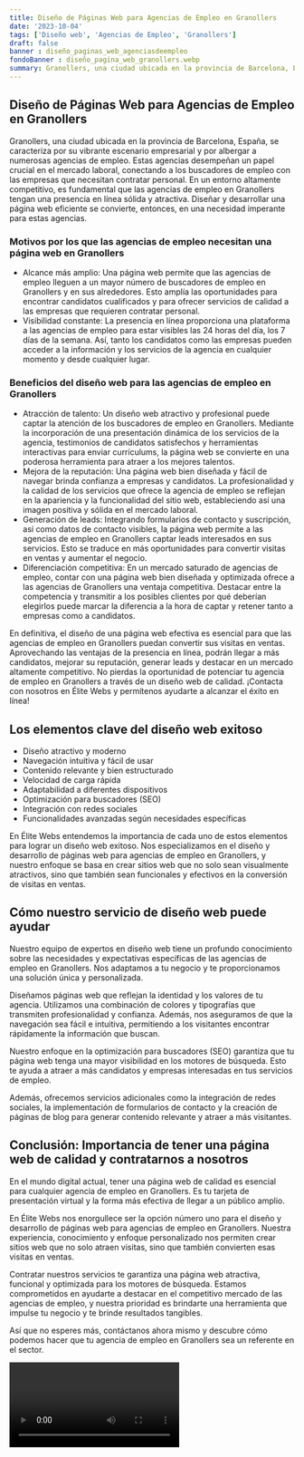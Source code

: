```yaml
---
title: Diseño de Páginas Web para Agencias de Empleo en Granollers
date: '2023-10-04'
tags: ['Diseño web', 'Agencias de Empleo', 'Granollers']
draft: false
banner : diseño_paginas_web_agenciasdeempleo
fondoBanner : diseño_pagina_web_granollers.webp
summary: Granollers, una ciudad ubicada en la provincia de Barcelona, España, se caracteriza por su vibrante escenario empresarial y por albergar a numerosas agencias de empleo. Estas agencias desempeñan un papel crucial en el mercado laboral, conectando a los buscadores de empleo con las empresas que necesitan contratar personal. En un entorno altamente competitivo, es fundamental que las agencias de empleo en Granollers tengan una presencia en línea sólida y atractiva. Diseñar y desarrollar una página web eficiente se convierte, entonces, en una necesidad imperante para estas agencias.
---
```


## Diseño de Páginas Web para Agencias de Empleo en Granollers

Granollers, una ciudad ubicada en la provincia de Barcelona, España, se caracteriza por su vibrante escenario empresarial y por albergar a numerosas agencias de empleo. Estas agencias desempeñan un papel crucial en el mercado laboral, conectando a los buscadores de empleo con las empresas que necesitan contratar personal. En un entorno altamente competitivo, es fundamental que las agencias de empleo en Granollers tengan una presencia en línea sólida y atractiva. Diseñar y desarrollar una página web eficiente se convierte, entonces, en una necesidad imperante para estas agencias.

### Motivos por los que las agencias de empleo necesitan una página web en Granollers
- Alcance más amplio: Una página web permite que las agencias de empleo lleguen a un mayor número de buscadores de empleo en Granollers y en sus alrededores. Esto amplía las oportunidades para encontrar candidatos cualificados y para ofrecer servicios de calidad a las empresas que requieren contratar personal.
- Visibilidad constante: La presencia en línea proporciona una plataforma a las agencias de empleo para estar visibles las 24 horas del día, los 7 días de la semana. Así, tanto los candidatos como las empresas pueden acceder a la información y los servicios de la agencia en cualquier momento y desde cualquier lugar.

### Beneficios del diseño web para las agencias de empleo en Granollers
- Atracción de talento: Un diseño web atractivo y profesional puede captar la atención de los buscadores de empleo en Granollers. Mediante la incorporación de una presentación dinámica de los servicios de la agencia, testimonios de candidatos satisfechos y herramientas interactivas para enviar currículums, la página web se convierte en una poderosa herramienta para atraer a los mejores talentos.
- Mejora de la reputación: Una página web bien diseñada y fácil de navegar brinda confianza a empresas y candidatos. La profesionalidad y la calidad de los servicios que ofrece la agencia de empleo se reflejan en la apariencia y la funcionalidad del sitio web, estableciendo así una imagen positiva y sólida en el mercado laboral.
- Generación de leads: Integrando formularios de contacto y suscripción, así como datos de contacto visibles, la página web permite a las agencias de empleo en Granollers captar leads interesados en sus servicios. Esto se traduce en más oportunidades para convertir visitas en ventas y aumentar el negocio.
- Diferenciación competitiva: En un mercado saturado de agencias de empleo, contar con una página web bien diseñada y optimizada ofrece a las agencias de Granollers una ventaja competitiva. Destacar entre la competencia y transmitir a los posibles clientes por qué deberían elegirlos puede marcar la diferencia a la hora de captar y retener tanto a empresas como a candidatos.

En definitiva, el diseño de una página web efectiva es esencial para que las agencias de empleo en Granollers puedan convertir sus visitas en ventas. Aprovechando las ventajas de la presencia en línea, podrán llegar a más candidatos, mejorar su reputación, generar leads y destacar en un mercado altamente competitivo. No pierdas la oportunidad de potenciar tu agencia de empleo en Granollers a través de un diseño web de calidad. ¡Contacta con nosotros en Élite Webs y permítenos ayudarte a alcanzar el éxito en línea!

<GifSeo />

<Cta />

## Los elementos clave del diseño web exitoso

- Diseño atractivo y moderno
- Navegación intuitiva y fácil de usar
- Contenido relevante y bien estructurado
- Velocidad de carga rápida
- Adaptabilidad a diferentes dispositivos
- Optimización para buscadores (SEO)
- Integración con redes sociales
- Funcionalidades avanzadas según necesidades específicas

En Élite Webs entendemos la importancia de cada uno de estos elementos para lograr un diseño web exitoso. Nos especializamos en el diseño y desarrollo de páginas web para agencias de empleo en Granollers, y nuestro enfoque se basa en crear sitios web que no solo sean visualmente atractivos, sino que también sean funcionales y efectivos en la conversión de visitas en ventas.

## Cómo nuestro servicio de diseño web puede ayudar

Nuestro equipo de expertos en diseño web tiene un profundo conocimiento sobre las necesidades y expectativas específicas de las agencias de empleo en Granollers. Nos adaptamos a tu negocio y te proporcionamos una solución única y personalizada.

Diseñamos páginas web que reflejan la identidad y los valores de tu agencia. Utilizamos una combinación de colores y tipografías que transmiten profesionalidad y confianza. Además, nos aseguramos de que la navegación sea fácil e intuitiva, permitiendo a los visitantes encontrar rápidamente la información que buscan.

Nuestro enfoque en la optimización para buscadores (SEO) garantiza que tu página web tenga una mayor visibilidad en los motores de búsqueda. Esto te ayuda a atraer a más candidatos y empresas interesadas en tus servicios de empleo.

Además, ofrecemos servicios adicionales como la integración de redes sociales, la implementación de formularios de contacto y la creación de páginas de blog para generar contenido relevante y atraer a más visitantes.

## Conclusión: Importancia de tener una página web de calidad y contratarnos a nosotros

En el mundo digital actual, tener una página web de calidad es esencial para cualquier agencia de empleo en Granollers. Es tu tarjeta de presentación virtual y la forma más efectiva de llegar a un público amplio.

En Élite Webs nos enorgullece ser la opción número uno para el diseño y desarrollo de páginas web para agencias de empleo en Granollers. Nuestra experiencia, conocimiento y enfoque personalizado nos permiten crear sitios web que no solo atraen visitas, sino que también convierten esas visitas en ventas.

Contratar nuestros servicios te garantiza una página web atractiva, funcional y optimizada para los motores de búsqueda. Estamos comprometidos en ayudarte a destacar en el competitivo mercado de las agencias de empleo, y nuestra prioridad es brindarte una herramienta que impulse tu negocio y te brinde resultados tangibles.

Así que no esperes más, contáctanos ahora mismo y descubre cómo podemos hacer que tu agencia de empleo en Granollers sea un referente en el sector.

<Video />

<CtaBot job='Agencias de Empleo' city='Granollers'/>

<Gmaps query='Granollers+españa+maps' />